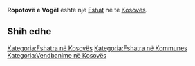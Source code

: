 {{Fshat në Kosovës
 | Emri                = Ropotovë e Vogël
| sqi_N_name = Ropotovë e Vogël
| sqi_N_FULL_NAME_RO = Ropotovë e Vogël
| sqi_N_FULL_NAME_ND_RO = Ropotove e Vogel
| sqi_N_SORT_NAME_RG = ROPOTOVEEVOGEL
| sqi_N_FULL_NAME_RG = Ropotovë e Vogël
| sqi_N_FULL_NAME_ND_RG = Ropotove e Vogel
| sqi_V_name = Ropotova e Vogël
| sqi_V_FULL_NAME_RO = Ropotova e Vogël Rropotova e Vogël
| sqi_V_FULL_NAME_ND_RO = Ropotova e Vogel Rropotova e Vogel
| sqi_V_SORT_NAME_RG = ROPOTOVAEVOGEL RROPOTOVAEVOGEL
| sqi_V_FULL_NAME_RG = Ropotova e Vogël Rropotova e Vogël
| sqi_V_FULL_NAME_ND_RG = Ropotova e Vogel Rropotova e Vogel
| srp_N_name = Malo Ropotovo
| srp_N_FULL_NAME_RO = Malo Ropotovo
| srp_N_FULL_NAME_ND_RO = Malo Ropotovo
| srp_N_SORT_NAME_RG = MALOROPOTOVO
| srp_N_FULL_NAME_RG = Malo Ropotovo
| srp_N_FULL_NAME_ND_RG = Malo Ropotovo
| srp_NS_name = Мало Ропотово
| srp_NS_FULL_NAME_RO = Мало Ропотово
| srp_NS_FULL_NAME_ND_RO = Мало Ропотово
| srp_NS_SORT_NAME_RG = МАЛОРОПОТОВО
| srp_NS_FULL_NAME_RG = Мало Ропотово
| srp_NS_FULL_NAME_ND_RG = Мало Ропотово
| std_V_name = Ropotovo
| std_V_FULL_NAME_RO = Ropotovo
| std_V_FULL_NAME_ND_RO = Ropotovo
| std_V_SORT_NAME_RG = ROPOTOVO
| std_V_FULL_NAME_RG = Ropotovo
| std_V_FULL_NAME_ND_RG = Ropotovo

 | Emri (Rasa dhanore) = 
 | Figura              = 
 | Shteti              = Kosovo
 | Komuna              = 
 | Kodi postar         = 
 | Sipërfaqja          = 

 | Popullsia           = 

 | Regj. i popullsisë  = 
 | Dend. e popullsisë  = 
 | Faqja zyrtare       = 
 <!--- Koordinatat ----> 
 | Gjerësia            = 42.519722
 | Gjatësia            = 21.576389
 | Lartësia            = 
}}
'''Ropotovë e Vogël''' është një [[Fshat]] në [[]] të [[Kosovës]].

<!-- == Gjeografia == -->
<!-- == Historia == -->
<!-- == Demografia == -->
== Shih edhe ==
{{Komuna }}
{{Kosovo-Administrata-Cung}}

[[Kategoria:Fshatra në Kosovës]]
[[Kategoria:Fshatra në Kommunes ]]
[[Kategoria:Vendbanime në Kosovës]]